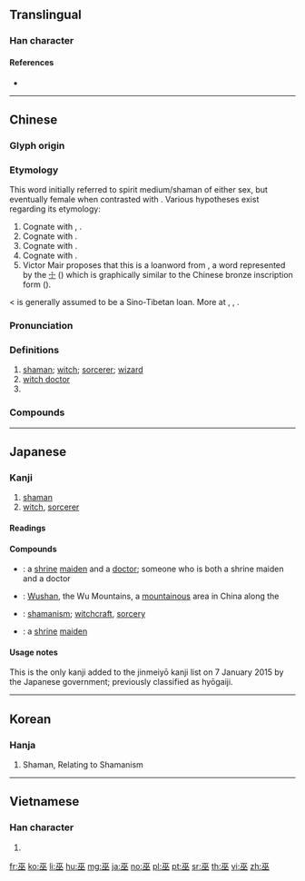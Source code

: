 {{character info/new}}
==Translingual==

===Han character===
{{Han char|rn=48|rad=工|as=04|sn=7|four=10108|canj=MOO|ids=⿻工从}}

====References====
* {{Han ref|kx=0325.190|dkj=08728|dj=0629.070|hdz=10412.080|uh=5DEB|ud=24043|bh=A7C5|bd=42949}}

----

==Chinese==
{{zh-forms}}

===Glyph origin===
{{Han etym}}

===Etymology===
This word initially referred to spirit medium/shaman of either sex, but eventually female when contrasted with {{och-l|覡|male shaman}}. Various hypotheses exist regarding its etymology:
# Cognate with {{cog|bo|འབའ་པོ||magician, sorcerer}}, {{m|bo|འབའ་མོ||sorcereress}}.
# Cognate with {{och-l|誣|to deceive}}.
# Cognate with {{och-l|舞|to dance}}.
# Cognate with {{och-l|母|female}}.
# Victor Mair proposes that this is a loanword from {{cog|peo|𐎶𐎦𐎢𐏁|tr=maguš}}, a word represented by the [[☩]] ({{w|cross potent}}) which is graphically similar to the Chinese bronze inscription form ({{zh-ref|Mair, 1990; Mair, 2012}}).

{{cog|th|หมอ||doctor}} < {{cog|tai-pro|*ʰmo:ᴬ||shaman}} is generally assumed to be a Sino-Tibetan loan. More at {{w|Wu (shaman)}}, {{w|Magi#In Chinese sources}}, {{m|en|magus}}.

===Pronunciation===
{{zh-pron
|m=wū
|c=mou4
|h=pfs=mù
|md=ŭ
|mn=bû
|w=3vu
|mc=y
|oc=y
|cat=n,pn
}}

===Definitions===
{{zh-hanzi}}

# [[shaman]]; [[witch]]; [[sorcerer]]; [[wizard]]
# [[witch doctor]]
# {{surname|lang=zh}}

===Compounds===
{{zh-der|巫術:shamanism; witchcraft; sorcery|巫師:sorcerer|巫醫:witch doctor|巫山:[[Wushan]]|巫婆:witch; [[sorceress]]|巫毒教:[[voodoo]]|小巫見大巫|大巫嫗|女巫|巫咸|巫山之夢|巫山之會|巫山洛浦|巫山雲雨|巫峰|巫峽|巫祝|巫蠱|巫蠱之獄|巫覡|祝巫|神巫|雲雨巫山}}

----

==Japanese==

===Kanji===
{{ja-kanji|grade=8|rs=工04}}

# [[shaman]]
# [[witch]], [[sorcerer]]

====Readings====
{{ja-readings
|goon=[[む]] (mu)
|kanon=[[ぶ]] (bu)
|kanyoon=[[ふ]] (fu)
|kun=[[みこ]] (miko), [[かんなぎ]] (kannagi)
}}

====Compounds====
{{der-top|Compounds}}
* {{ja-r|巫医|ふい}}: a [[shrine]] [[maiden]] and a [[doctor]]; someone who is both a shrine maiden and a doctor
* {{ja-r|巫山|^ふざん}}: [[Wushan]], the Wu Mountains, a [[mountainous]] area in China along the {{w|Wu Gorge}}
* {{ja-r|巫術|ふじゅつ}}: [[shamanism]]; [[witchcraft]], [[sorcery]]
* {{ja-r|巫女|みこ}}: a [[shrine]] [[maiden]]
{{der-bottom}}

====Usage notes====
This is the only kanji added to the jinmeiyō kanji list on 7 January 2015 by the Japanese government; previously classified as hyōgaiji.

----

==Korean==

===Hanja===
{{ko-hanja|hangeul=무|rv=mu|mr=mu}}

# Shaman, Relating to Shamanism

----

==Vietnamese==

===Han character===
{{vi-hantu|[[vu]]|rs=工04}}

# {{defn|lang=vi|sort=工04}}

[[fr:巫]]
[[ko:巫]]
[[li:巫]]
[[hu:巫]]
[[mg:巫]]
[[ja:巫]]
[[no:巫]]
[[pl:巫]]
[[pt:巫]]
[[sr:巫]]
[[th:巫]]
[[vi:巫]]
[[zh:巫]]